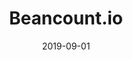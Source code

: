---
title: Beancount.io
tag: Defi,Tools
status: publish
date: 2019-09-01
slug: A DApp that helps you organize your financials using double-entry bookkeeping
website: https://beancount.io
twitter:
logo: /img/Beancount.io.png
featured_img: https://wp.gcap1.iotex.io/wp-content/uploads/2020/08/beancount-header.jpg
telegram: https://t.me/beancount
---